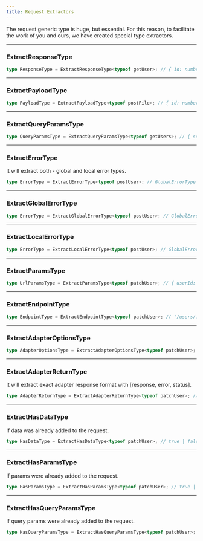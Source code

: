 ```yaml
---
title: Request Extractors
---
```


The request generic type is huge, but essential. For this reason, to facilitate the work of you and ours, we have
created special type extractors.

---

### ExtractResponseType

```ts
type ResponseType = ExtractResponseType<typeof getUser>; // { id: number, name: string, email: string }
```

---

### ExtractPayloadType

```ts
type PayloadType = ExtractPayloadType<typeof postFile>; // { id: number, file: string }
```

---

### ExtractQueryParamsType

```ts
type QueryParamsType = ExtractQueryParamsType<typeof getUsers>; // { search?: string, roles: "Admin" | "User" }
```

---

### ExtractErrorType

It will extract both - global and local error types.

```ts
type ErrorType = ExtractErrorType<typeof postUser>; // GlobalErrorType & LocalErrorType
```

---

### ExtractGlobalErrorType

```ts
type ErrorType = ExtractGlobalErrorType<typeof postUser>; // GlobalErrorType
```

---

### ExtractLocalErrorType

```ts
type ErrorType = ExtractLocalErrorType<typeof postUser>; // GlobalErrorType
```

---

### ExtractParamsType

```ts
type UrlParamsType = ExtractParamsType<typeof patchUser>; // { userId: ParamType }
```

---

### ExtractEndpointType

```ts
type EndpointType = ExtractEndpointType<typeof patchUser>; // "/users/:userId"
```

---

### ExtractAdapterOptionsType

```ts
type AdapterOptionsType = ExtractAdapterOptionsType<typeof patchUser>; // { timeout?: number, ... }
```

---

### ExtractAdapterReturnType

It will extract exact adapter response format with [response, error, status].

```ts
type AdapterReturnType = ExtractAdapterReturnType<typeof patchUser>; // [ResponseType, ErrorType, number]
```

---

### ExtractHasDataType

If data was already added to the request.

```ts
type HasDataType = ExtractHasDataType<typeof patchUser>; // true | false
```

---

### ExtractHasParamsType

If params were already added to the request.

```ts
type HasParamsType = ExtractHasParamsType<typeof patchUser>; // true | false
```

---

### ExtractHasQueryParamsType

If query params were already added to the request.

```ts
type HasQueryParamsType = ExtractHasQueryParamsType<typeof patchUser>; // true | false
```
